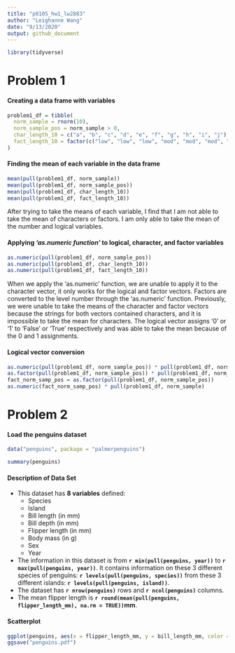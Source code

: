 ```yaml
---
title: "p8105_hw1_lw2883"
author: "Leighanne Wang"
date: "9/13/2020"
output: github_document
---
```


```r
library(tidyverse)
```
# Problem 1

#### Creating a data frame with variables

```r
problem1_df = tibble(
  norm_sample = rnorm(10),
  norm_sample_pos = norm_sample > 0,
  char_length_10 = c("a", "b", "c", "d", "e", "f", "g", "h", "i", "j"),
  fact_length_10 = factor(c("low", "low", "low", "mod", "mod", "mod", "mod", "high", "high", "high")),
)
```
#### Finding the mean of each variable in the data frame

```r
mean(pull(problem1_df, norm_sample))
mean(pull(problem1_df, norm_sample_pos))
mean(pull(problem1_df, char_length_10))
mean(pull(problem1_df, fact_length_10))
```
After trying to take the means of each variable, I find that I am not able to take the mean of characters or factors. I am only able to take the mean of the number and logical variables.

#### Applying *'as.numeric function'* to logical, character, and factor variables

```r
as.numeric(pull(problem1_df, norm_sample_pos)) 
as.numeric(pull(problem1_df, char_length_10))
as.numeric(pull(problem1_df, fact_length_10))
```
When we apply the 'as.numeric' function, we are unable to apply it to the character vector, it only works for the logical and factor vectors. Factors are converted to the level number through the 'as.numeric' function. Previously, we were unable to take the means of the character and factor vectors because the strings for both vectors contained characters, and it is impossible to take the mean for characters. The logical vector assigns '0' or '1' to 'False' or 'True' respectively and was able to take the mean because of the 0 and 1 assignments.


#### Logical vector conversion 

```r
as.numeric(pull(problem1_df, norm_sample_pos)) * pull(problem1_df, norm_sample)
as.factor(pull(problem1_df, norm_sample_pos)) * pull(problem1_df, norm_sample)
fact_norm_samp_pos = as.factor(pull(problem1_df, norm_sample_pos))
as.numeric(fact_norm_samp_pos) * pull(problem1_df, norm_sample)
```

# Problem 2

#### Load the penguins dataset 

```r
data("penguins", package = "palmerpenguins")

summary(penguins)
```

#### Description of Data Set

* This dataset has **8 variables** defined:
  * Species
  * Island
  * Bill length (in mm)
  * Bill depth (in mm)
  * Flipper length (in mm)
  * Body mass (in g)
  * Sex
  * Year
* The information in this dataset is from **`r min(pull(penguins, year))`** to **`r max(pull(penguins, year))`**. It contains information on these 3 different species of penguins: **`r levels(pull(penguins, species))`** from these 3 different islands: **`r levels(pull(penguins, island))`**.
* The dataset has **`r nrow(penguins)`** rows and **`r ncol(penguins)`** columns.
* The mean flipper length is **`r round(mean(pull(penguins, flipper_length_mm), na.rm = TRUE))`mm**.

#### Scatterplot

``` r
ggplot(penguins, aes(x = flipper_length_mm, y = bill_length_mm, color = species)) + geom_point()
ggsave("penguins.pdf") 
```